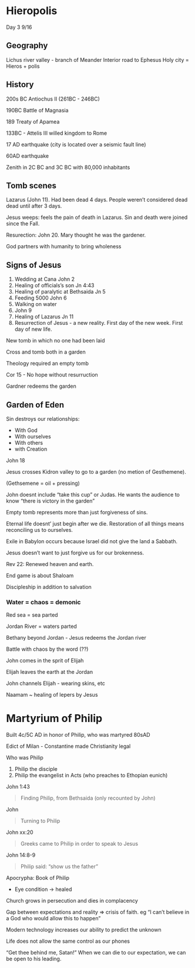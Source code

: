 # Hieropolis

Day 3 9/16

## Geography

Lichus river valley - branch of Meander
Interior road to Ephesus
Holy city = Hieros + polis

## History

200s BC Antiochus II (261BC - 246BC)

190BC Battle of Magnasia

189 Treaty of Apamea

133BC - Attelis III willed kingdom to Rome

17 AD earthquake (city is located over a seismic fault line)

60AD earthquake

Zenith in 2C BC and 3C BC with 80,000 inhabitants


## Tomb scenes

Lazarus (John 11). Had been dead 4 days.  People weren't considered dead dead until after 3 days.

Jesus weeps: feels the pain of death in Lazarus. Sin and death were joined since the Fall.


Resurection: John 20.  Mary thought he was the gardener.

God partners with humanity to bring wholeness

## Signs of Jesus

1) Wedding at Cana John 2
2) Healing of officials's son Jn 4:43
3) Healing of paralytic at Bethsaida Jn 5
4) Feeding 5000 John 6
5) Walking on water
6) John 9 
7) Healing of Lazarus Jn 11
8) Resurrection of Jesus - a new reality. First day of the new week. First day of new life.

New tomb in which no one had been laid

Cross and tomb both in a garden

Theology required an empty tomb

Cor 15 - No hope without resurruction

Gardner redeems the garden


## Garden of Eden

Sin destroys our relationships:

- With God
- With ourselves
- With others
- with Creation

John 18 

Jesus crosses Kidron valley to go to a garden (no metion of Gesthemene). 

(Gethsemene = oil + pressing)

John doesnt include "take this cup" or Judas. He wants the audience to know "there is victory in the garden"

Empty tomb represents more than just forgiveness of sins. 

Eternal life doesnt' just begin after we die.  Restoration of all things means reconciling us to ourselves.


Exile in Babylon occurs because Israel did not give the land a Sabbath.

Jesus doesn't want to just forgive us for our brokenness.

Rev 22: Renewed heaven and earth.

End game is about Shaloam

Discipleship in addition to salvation

### Water = chaos = demonic

Red sea = sea parted

Jordan River = waters parted

Bethany beyond Jordan - Jesus redeems the Jordan river

Battle with chaos by the word (??)

John comes in the sprit of Elijah

Elijah leaves the earth at the Jordan

John channels Elijah - wearing skins, etc

Naamam ~ healing of lepers by Jesus

# Martyrium of Philip

Built 4c/5C AD in honor of Philip, who was martyred 80sAD

Edict of Milan - Constantine made Christianity legal

Who was Philip

1) Philip the disciple
2) Philip the evangelist in Acts (who preaches to Ethopian eunich)

John 1:43

> Finding Philip, from Bethsaida (only recounted by John)

John

> Turning to Philip

John xx:20

>Greeks came to Philip in order to speak to Jesus

John 14:8-9

>Philip said: "show us the father"

Apocrypha: Book of Philip

- Eye condition -> healed

Church grows in persecution and dies in complacency

Gap between expectations and reality => crisis of faith.  eg "I can't believe in a God who would allow this to happen"

Modern technology increases our ability to predict the unknown 

Life does not allow the same control as our phones

"Get thee behind me, Satan!" When we can die to our expectation, we can be open to his leading.







